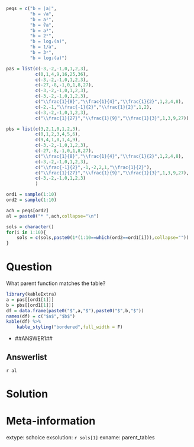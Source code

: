 ```r
peqs = c("b = |a|",
         "b = √a",
         "b = a²",
         "b = ∛a",
         "b = a³",
         "b = 2ˣ",
         "b = log₂(a)",
         "b = 1/a",
         "b = 3ˣ",
         "b = log₃(a)")

pas = list(c(-3,-2,-1,0,1,2,3),
           c(0,1,4,9,16,25,36),
           c(-3,-2,-1,0,1,2,3),
           c(-27,-8,-1,0,1,8,27),
           c(-3,-2,-1,0,1,2,3),
           c(-3,-2,-1,0,1,2,3),
           c("\\frac{1}{8}","\\frac{1}{4}","\\frac{1}{2}",1,2,4,8),
           c(-2,-1,"\\frac{-1}{2}","\\frac{1}{2}",1,2),
           c(-3,-2,-1,0,1,2,3),
           c("\\frac{1}{27}","\\frac{1}{9}","\\frac{1}{3}",1,3,9,27))

pbs = list(c(3,2,1,0,1,2,3),
           c(0,1,2,3,4,5,6),
           c(9,4,1,0,1,4,9),
           c(-3,-2,-1,0,1,2,3),
           c(-27,-8,-1,0,1,8,27),
           c("\\frac{1}{8}","\\frac{1}{4}","\\frac{1}{2}",1,2,4,8),
           c(-3,-2,-1,0,1,2,3),
           c("\\frac{-1}{2}",-1,-2,2,1,"\\frac{1}{2}"),
           c("\\frac{1}{27}","\\frac{1}{9}","\\frac{1}{3}",1,3,9,27),
           c(-3,-2,-1,0,1,2,3)
           )

ord1 = sample(1:10)
ord2 = sample(1:10)

ach = peqs[ord2]
al = paste0("* ",ach,collapse="\n")

sols = character()
for(i in 1:10){
    sols = c(sols,paste0(1*(1:10==which(ord2==ord1[i])),collapse=""))
}

```

Question
========

What parent function matches the table?

```r
library(kableExtra)
a = pas[[ord1[1]]]
b = pbs[[ord1[1]]]
df = data.frame(paste0("$",a,"$"),paste0("$",b,"$"))
names(df) = c("$a$","$b$")
kable(df) %>%
    kable_styling("bordered",full_width = F)

```

* ##ANSWER1##


Answerlist
--------

`r al`



Solution
========







Meta-information
============
extype: schoice
exsolution: `r sols[1]`
exname: parent_tables